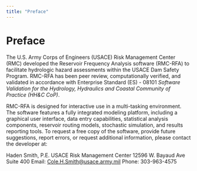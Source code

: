 ```yaml
---
title: "Preface"
---
```



<NavContainer
  link="/desktop-applications/rmc-rfa"
  linkTitle="RMC-RFA"
  document="desktop-applications/rmc-rfa/users-guide"
/>

# Preface

The U.S. Army Corps of Engineers (USACE) Risk Management Center (RMC) developed the Reservoir Frequency Analysis
software (RMC-RFA) to facilitate hydrologic hazard assessments within the USACE Dam Safety Program. RMC-RFA has
been peer review, computationally verified, and validated in accordance with Enterprise Standard (ES) - 08101 <i>Software
Validation for the Hydrology, Hydraulics and Coastal Community of Practice (HH&C CoP)</i>.

RMC-RFA is designed for interactive use in a multi-tasking environment. The software features a fully integrated modeling
platform, including a graphical user interface, data entry capabilities, statistical analysis components, reservoir routing
models, stochastic simulation, and results reporting tools. To request a free copy of the software, provide future suggestions,
report errors, or request additional information, please contact the developer at:

Haden Smith, P.E.
USACE Risk Management Center
12596 W. Bayaud Ave Suite 400
Email: [Cole.H.Smith@usace.army.mil](mailto:Cole.H.Smith@usace.army.mil)
Phone: 303-963-4575
<CitationFootnote />